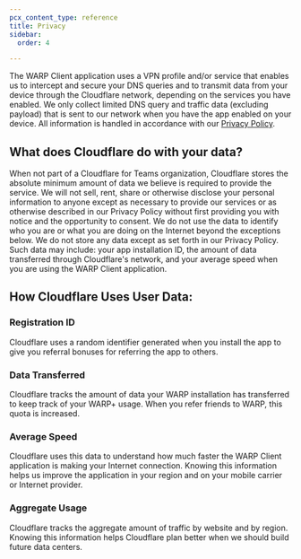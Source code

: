 ```yaml
---
pcx_content_type: reference
title: Privacy
sidebar:
  order: 4

---
```


The WARP Client application uses a VPN profile and/or service that enables us to intercept and secure your DNS queries and to transmit data from your device through the Cloudflare network, depending on the services you have enabled. We only collect limited DNS query and traffic data (excluding payload) that is sent to our network when you have the app enabled on your device. All information is handled in accordance with our [Privacy Policy](https://www.cloudflare.com/application/privacypolicy/).

## What does Cloudflare do with your data?

When not part of a Cloudflare for Teams organization, Cloudflare stores the absolute minimum amount of data we believe is required to provide the service. We will not sell, rent, share or otherwise disclose your personal information to anyone except as necessary to provide our services or as otherwise described in our Privacy Policy without first providing you with notice and the opportunity to consent. We do not use the data to identify who you are or what you are doing on the Internet beyond the exceptions below. We do not store any data except as set forth in our Privacy Policy. Such data may include: your app installation ID, the amount of data transferred through Cloudflare's network, and your average speed when you are using the WARP Client application.

## How Cloudflare Uses User Data:

### Registration ID

Cloudflare uses a random identifier generated when you install the app to give you referral bonuses for referring the app to others.

### Data Transferred

Cloudflare tracks the amount of data your WARP installation has transferred to keep track of your WARP+ usage. When you refer friends to WARP, this quota is increased.

### Average Speed

Cloudflare uses this data to understand how much faster the WARP Client application is making your Internet connection. Knowing this information helps us improve the application in your region and on your mobile carrier or Internet provider.

### Aggregate Usage

Cloudflare tracks the aggregate amount of traffic by website and by region. Knowing this information helps Cloudflare plan better when we should build future data centers.
